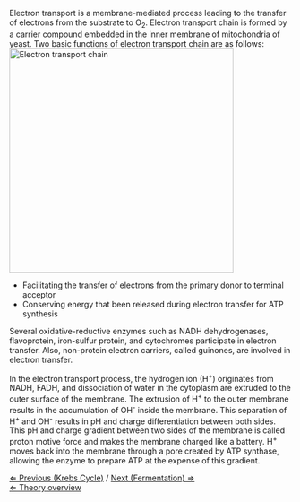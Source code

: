 Electron transport is a membrane-mediated process leading to the transfer of electrons from the substrate to O<sub>2</sub>. Electron transport chain is formed by a carrier compound embedded in the inner membrane of mitochondria of yeast. Two basic functions of electron transport chain are as follows:
[[File:electron transport.jpg|thumb|right|400px|Electron transport chain]]
*Facilitating the transfer of electrons from the primary donor to terminal acceptor
*Conserving energy that been released during electron transfer for ATP synthesis 


Several oxidative-reductive enzymes such as NADH dehydrogenases, flavoprotein, iron-sulfur protein, and cytochromes participate in electron transfer. Also, non-protein electron carriers, called guinones, are involved in electron transfer.


In the electron transport process, the hydrogen ion (H<sup>+</sup>) originates from NADH, FADH, and dissociation of water in the cytoplasm are extruded to the outer surface of the membrane. The extrusion of H<sup>+</sup> to the outer membrane results in the accumulation of OH<sup>-</sup> inside the membrane. This separation of H<sup>+</sup> and OH<sup>-</sup> results in pH and charge differentiation between both sides. This pH and charge gradient between two sides of the membrane is called proton motive force and makes the membrane charged like a battery. H<sup>+</sup> moves back into the membrane through a pore created by ATP synthase, allowing the enzyme to prepare ATP at the expense of this gradient.


[[Krebs Cycle|&lArr; Previous (Krebs Cycle)]] / [[Fermentation|Next (Fermentation) &rArr;]] <br>

[[Fermentation_Case|&lArr; Theory overview]]